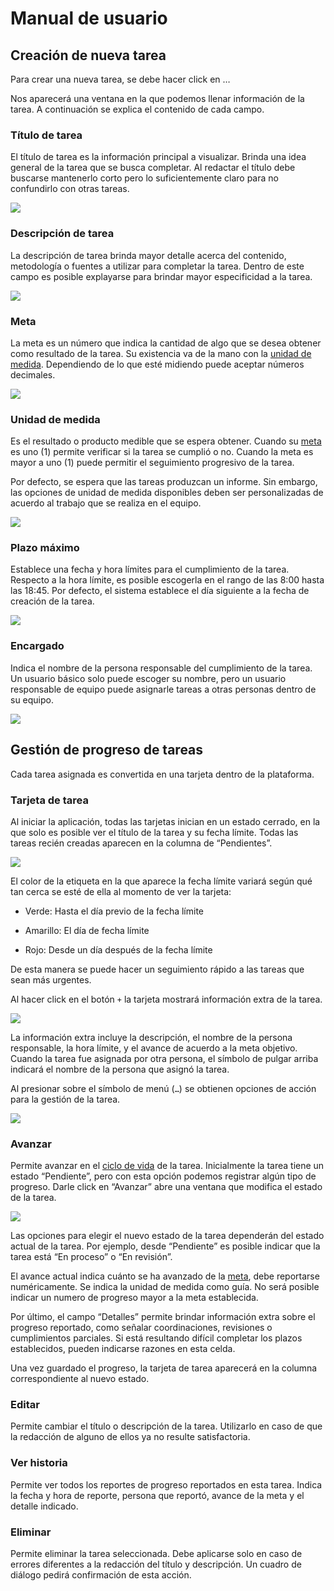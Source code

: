 # Manual de usuario

## Creación de nueva tarea

Para crear una nueva tarea, se debe hacer click en ...

Nos aparecerá una ventana en la que podemos llenar información de la tarea. A continuación se explica el contenido de cada campo.

### Título de tarea

El título de tarea es la información principal a visualizar. Brinda una idea general de la tarea que se busca completar. Al redactar el título debe buscarse mantenerlo corto pero lo suficientemente claro para no confundirlo con otras tareas.

![](img/new-task-title.png){fig-align="center"}

### Descripción de tarea

La descripción de tarea brinda mayor detalle acerca del contenido, metodología o fuentes a utilizar para completar la tarea. Dentro de este campo es posible explayarse para brindar mayor especificidad a la tarea.

![](img/new-task-description.png){fig-align="center"}

### Meta {#sec-meta}

La meta es un número que indica la cantidad de algo que se desea obtener como resultado de la tarea. Su existencia va de la mano con la [unidad de medida](#sec-unidad-de-medida). Dependiendo de lo que esté midiendo puede aceptar números decimales.

![](img/new-task-goal.png){fig-align="center"}

### Unidad de medida {#sec-unidad-de-medida}

Es el resultado o producto medible que se espera obtener. Cuando su [meta](#sec-meta) es uno (1) permite verificar si la tarea se cumplió o no. Cuando la meta es mayor a uno (1) puede permitir el seguimiento progresivo de la tarea.

Por defecto, se espera que las tareas produzcan un informe. Sin embargo, las opciones de unidad de medida disponibles deben ser personalizadas de acuerdo al trabajo que se realiza en el equipo.

![](img/new-task-unit.png){fig-align="center"}

### Plazo máximo

Establece una fecha y hora límites para el cumplimiento de la tarea. Respecto a la hora límite, es posible escogerla en el rango de las 8:00 hasta las 18:45. Por defecto, el sistema establece el día siguiente a la fecha de creación de la tarea.

![](img/new-task-timedue.png){fig-align="center"}

### Encargado

Indica el nombre de la persona responsable del cumplimiento de la tarea. Un usuario básico solo puede escoger su nombre, pero un usuario responsable de equipo puede asignarle tareas a otras personas dentro de su equipo.

![](img/new-task-assignee.png){fig-align="center"}

## Gestión de progreso de tareas

Cada tarea asignada es convertida en una tarjeta dentro de la plataforma.

### Tarjeta de tarea

Al iniciar la aplicación, todas las tarjetas inician en un estado cerrado, en la que solo es posible ver el título de la tarea y su fecha límite. Todas las tareas recién creadas aparecen en la columna de "Pendientes".

![](img/task-closed.png){fig-align="center"}

El color de la etiqueta en la que aparece la fecha límite variará según qué tan cerca se esté de ella al momento de ver la tarjeta:

-   Verde: Hasta el día previo de la fecha límite

-   Amarillo: El día de fecha límite

-   Rojo: Desde un día después de la fecha límite

De esta manera se puede hacer un seguimiento rápido a las tareas que sean más urgentes.

Al hacer click en el botón `+` la tarjeta mostrará información extra de la tarea.

![](img/task-open.png){fig-align="center"}

La información extra incluye la descripción, el nombre de la persona responsable, la hora límite, y el avance de acuerdo a la meta objetivo. Cuando la tarea fue asignada por otra persona, el símbolo de pulgar arriba indicará el nombre de la persona que asignó la tarea.

Al presionar sobre el símbolo de menú (`…`) se obtienen opciones de acción para la gestión de la tarea.

![](img/task-menu.png){fig-align="center"}

### Avanzar

Permite avanzar en el [ciclo de vida](#sec-ciclo-de-vida) de la tarea. Inicialmente la tarea tiene un estado "Pendiente", pero con esta opción podemos registrar algún tipo de progreso. Darle click en "Avanzar" abre una ventana que modifica el estado de la tarea.

![](img/task-progress.png){fig-align="center"}

Las opciones para elegir el nuevo estado de la tarea dependerán del estado actual de la tarea. Por ejemplo, desde "Pendiente" es posible indicar que la tarea está "En proceso" o "En revisión".

El avance actual indica cuánto se ha avanzado de la [meta](#sec-meta), debe reportarse numéricamente. Se indica la unidad de medida como guía. No será posible indicar un numero de progreso mayor a la meta establecida.

Por último, el campo "Detalles" permite brindar información extra sobre el progreso reportado, como señalar coordinaciones, revisiones o cumplimientos parciales. Si está resultando difícil completar los plazos establecidos, pueden indicarse razones en esta celda.

Una vez guardado el progreso, la tarjeta de tarea aparecerá en la columna correspondiente al nuevo estado.

### Editar

Permite cambiar el título o descripción de la tarea. Utilizarlo en caso de que la redacción de alguno de ellos ya no resulte satisfactoria.

### Ver historia

Permite ver todos los reportes de progreso reportados en esta tarea. Indica la fecha y hora de reporte, persona que reportó, avance de la meta y el detalle indicado.

### Eliminar

Permite eliminar la tarea seleccionada. Debe aplicarse solo en caso de errores diferentes a la redacción del título y descripción. Un cuadro de diálogo pedirá confirmación de esta acción.
